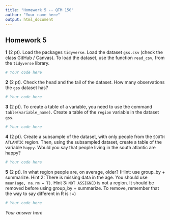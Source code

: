 ```yaml
---
title: "Homework 5 -- QTM 150"
author: "Your name here"
output: html_document
---
```


## Homework 5

**1** (2 pt). Load the packages `tidyverse`. Load the dataset `gss.csv` (check the class GitHub / Canvas). To load the dataset, use the function `read_csv`, from the `tidyverse` library.

```r
# Your code here
```

**2** (2 pt). Check the head and the tail of the dataset. How many observations the `gss` dataset has?

```r
# Your code here
```

**3** (2 pt). To create a table of a variable, you need to use the command `table(variable_name)`. Create a table of the `region` variable in the dataset `gss`.

```r
# Your code here
```

**4** (2 pt). Create a subsample of the dataset, with only people from the `SOUTH ATLANTIC` region. Then, using the subsampled dataset, create a table of the variable `happy`. Would you say that people living in the south atlantic are happy?

```r
# Your code here
```

**5** (2 pt). In what region people are, on average, older? (Hint: use group_by + summarize. Hint 2: There is missing data in the age. You should use `mean(age, na.rm = T)`. Hint 3: `NOT ASSIGNED` is not a region. It should be removed before using group_by + summarize. To remove, remember that the way to say different in R is `!=`)

```r
# Your code here
```

_Your answer here_